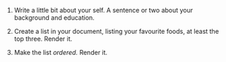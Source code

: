 1.  Write a little bit about your self. A sentence or two about your background and education.

2.  Create a list in your document, listing your favourite foods, at least the top three. Render it.

3.  Make the list *ordered.* Render it.
